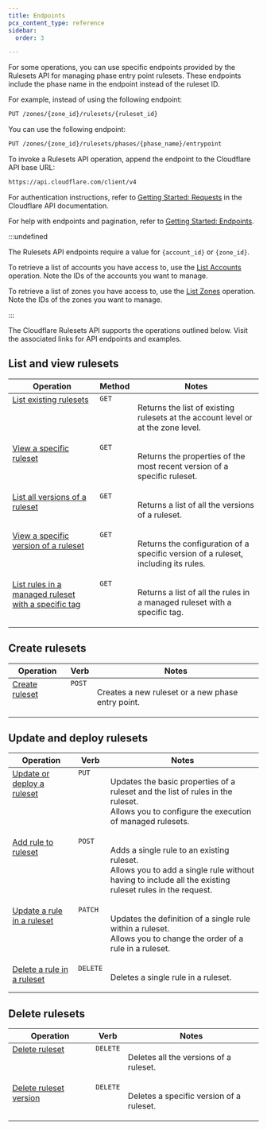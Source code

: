 ```yaml
---
title: Endpoints
pcx_content_type: reference
sidebar:
  order: 3

---
```


For some operations, you can use specific endpoints provided by the Rulesets API for managing phase entry point rulesets. These endpoints include the phase name in the endpoint instead of the ruleset ID.

For example, instead of using the following endpoint:

```txt
PUT /zones/{zone_id}/rulesets/{ruleset_id}
```

You can use the following endpoint:

```txt
PUT /zones/{zone_id}/rulesets/phases/{phase_name}/entrypoint
```

To invoke a Rulesets API operation, append the endpoint to the Cloudflare API base URL:

```txt
https://api.cloudflare.com/client/v4
```

For authentication instructions, refer to [Getting Started: Requests](/fundamentals/api/) in the Cloudflare API documentation.

For help with endpoints and pagination, refer to [Getting Started: Endpoints](/fundamentals/api/).

:::undefined


The Rulesets API endpoints require a value for `{account_id}` or `{zone_id}`.

To retrieve a list of accounts you have access to, use the [List Accounts](/api/operations/accounts-list-accounts) operation. Note the IDs of the accounts you want to manage.

To retrieve a list of zones you have access to, use the [List Zones](/api/operations/zones-get) operation. Note the IDs of the zones you want to manage.


:::

The Cloudflare Rulesets API supports the operations outlined below. Visit the associated links for API endpoints and examples.

## List and view rulesets

<table>
  <thead>
    <tr>
      <th>Operation</th>
      <th>Method</th>
      <th>Notes</th>
    </tr>
  </thead>
  <tbody style="vertical-align:top">
    <tr>
      <td>
        <a href="/ruleset-engine/rulesets-api/view/#list-existing-rulesets">List existing rulesets</a>
      </td>
      <td>
        <code>GET</code>
      </td>
      <td>
        <p>Returns the list of existing rulesets at the account level or at the zone level.</p>
      </td>
    </tr>
    <tr>
      <td>
        <a href="/ruleset-engine/rulesets-api/view/#view-a-specific-ruleset">View a specific ruleset</a>
      </td>
      <td>
        <code>GET</code>
      </td>
      <td>
        <p>Returns the properties of the most recent version of a specific ruleset.</p>
      </td>
    </tr>
    <tr>
      <td>
        <a href="/ruleset-engine/rulesets-api/view/#list-all-versions-of-a-ruleset">
          List all versions of a ruleset
        </a>
      </td>
      <td>
        <code>GET</code>
      </td>
      <td>
        <p>Returns a list of all the versions of a ruleset.</p>
      </td>
    </tr>
    <tr>
      <td>
        <a href="/ruleset-engine/rulesets-api/view/#view-a-specific-version-of-a-ruleset">
          View a specific version of a ruleset
        </a>
      </td>
      <td>
        <code>GET</code>
      </td>
      <td>
        <p>Returns the configuration of a specific version of a ruleset, including its rules.</p>
      </td>
    </tr>
    <tr>
      <td>
        <a href="/ruleset-engine/rulesets-api/view/#list-rules-in-a-managed-ruleset-with-a-specific-tag">
          List rules in a managed ruleset with a specific tag
        </a>
      </td>
      <td>
        <code>GET</code>
      </td>
      <td>
        <p>Returns a list of all the rules in a managed ruleset with a specific tag.</p>
      </td>
    </tr>
  </tbody>
</table>

## Create rulesets

<table>
  <thead>
    <tr>
      <th>Operation</th>
      <th>Verb</th>
      <th>Notes</th>
    </tr>
  </thead>
  <tbody style="vertical-align:top">
    <tr>
      <td>
        <a href="/ruleset-engine/rulesets-api/create/">Create ruleset</a>
      </td>
      <td>
        <code>POST</code>
      </td>
      <td>
        <p>Creates a new ruleset or a new phase entry point.</p>
      </td>
    </tr>
  </tbody>
</table>

## Update and deploy rulesets

<table>
  <thead>
    <tr>
      <th>Operation</th>
      <th>Verb</th>
      <th>Notes</th>
    </tr>
  </thead>
  <tbody style="vertical-align:top">
    <tr>
      <td>
        <a href="/ruleset-engine/rulesets-api/update/">Update or deploy a ruleset</a>
      </td>
      <td>
        <code>PUT</code>
      </td>
      <td>
        <p>
          Updates the basic properties of a ruleset and the list of rules in the ruleset.
          <br />
          Allows you to configure the execution of managed rulesets.
        </p>
      </td>
    </tr>
    <tr>
      <td>
        <a href="/ruleset-engine/rulesets-api/add-rule/">Add rule to ruleset</a>
      </td>
      <td>
        <code>POST</code>
      </td>
      <td>
        <p>
          Adds a single rule to an existing ruleset.
          <br />
          Allows you to add a single rule without having to include all the existing ruleset rules
          in the request.
        </p>
      </td>
    </tr>
    <tr>
      <td>
        <a href="/ruleset-engine/rulesets-api/update-rule/">Update a rule in a ruleset</a>
      </td>
      <td>
        <code>PATCH</code>
      </td>
      <td>
        <p>
          Updates the definition of a single rule within a ruleset.
          <br />
          Allows you to change the order of a rule in a ruleset.
        </p>
      </td>
    </tr>
    <tr>
      <td>
        <a href="/ruleset-engine/rulesets-api/delete-rule/">Delete a rule in a ruleset</a>
      </td>
      <td>
        <code>DELETE</code>
      </td>
      <td>
        <p>Deletes a single rule in a ruleset.</p>
      </td>
    </tr>
  </tbody>
</table>

## Delete rulesets

<table>
  <thead>
    <tr>
      <th>Operation</th>
      <th>Verb</th>
      <th>Notes</th>
    </tr>
  </thead>
  <tbody style="vertical-align:top">
    <tr>
      <td>
        <a href="/ruleset-engine/rulesets-api/delete/#delete-ruleset">Delete ruleset</a>
      </td>
      <td>
        <code>DELETE</code>
      </td>
      <td>
        <p>Deletes all the versions of a ruleset.</p>
      </td>
    </tr>
    <tr>
      <td>
        <a href="/ruleset-engine/rulesets-api/delete/#delete-ruleset-version">Delete ruleset version</a>
      </td>
      <td>
        <code>DELETE</code>
      </td>
      <td>
        <p>Deletes a specific version of a ruleset.</p>
      </td>
    </tr>
  </tbody>
</table>

